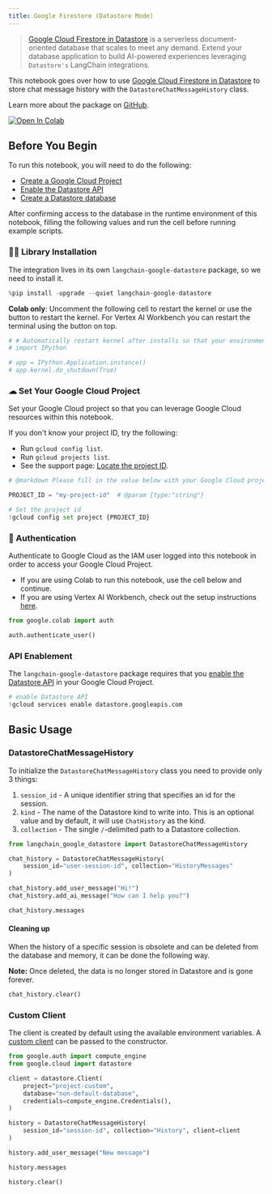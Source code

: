 ```yaml
---
title: Google Firestore (Datastore Mode)
---
```


> [Google Cloud Firestore in Datastore](https://cloud.google.com/datastore) is a serverless document-oriented database that scales to meet any demand. Extend your database application to build AI-powered experiences leveraging `Datastore's` LangChain integrations.

This notebook goes over how to use [Google Cloud Firestore in Datastore](https://cloud.google.com/datastore) to store chat message history with the `DatastoreChatMessageHistory` class.

Learn more about the package on [GitHub](https://github.com/googleapis/langchain-google-datastore-python/).

[![Open In Colab](https://colab.research.google.com/assets/colab-badge.svg)](https://colab.research.google.com/github/googleapis/langchain-google-datastore-python/blob/main/docs/chat_message_history.ipynb)

## Before You Begin

To run this notebook, you will need to do the following:

* [Create a Google Cloud Project](https://developers.google.com/workspace/guides/create-project)
* [Enable the Datastore API](https://console.cloud.google.com/flows/enableapi?apiid=datastore.googleapis.com)
* [Create a Datastore database](https://cloud.google.com/datastore/docs/manage-databases)

After confirming access to the database in the runtime environment of this notebook, filling the following values and run the cell before running example scripts.

### 🦜🔗 Library Installation

The integration lives in its own `langchain-google-datastore` package, so we need to install it.

```python
%pip install -upgrade --quiet langchain-google-datastore
```

**Colab only**: Uncomment the following cell to restart the kernel or use the button to restart the kernel. For Vertex AI Workbench you can restart the terminal using the button on top.

```python
# # Automatically restart kernel after installs so that your environment can access the new packages
# import IPython

# app = IPython.Application.instance()
# app.kernel.do_shutdown(True)
```

### ☁ Set Your Google Cloud Project

Set your Google Cloud project so that you can leverage Google Cloud resources within this notebook.

If you don't know your project ID, try the following:

* Run `gcloud config list`.
* Run `gcloud projects list`.
* See the support page: [Locate the project ID](https://support.google.com/googleapi/answer/7014113).

```python
# @markdown Please fill in the value below with your Google Cloud project ID and then run the cell.

PROJECT_ID = "my-project-id"  # @param {type:"string"}

# Set the project id
!gcloud config set project {PROJECT_ID}
```

### 🔐 Authentication

Authenticate to Google Cloud as the IAM user logged into this notebook in order to access your Google Cloud Project.

* If you are using Colab to run this notebook, use the cell below and continue.
* If you are using Vertex AI Workbench, check out the setup instructions [here](https://github.com/GoogleCloudPlatform/generative-ai/tree/main/setup-env).

```python
from google.colab import auth

auth.authenticate_user()
```

### API Enablement

The `langchain-google-datastore` package requires that you [enable the Datastore API](https://console.cloud.google.com/flows/enableapi?apiid=datastore.googleapis.com) in your Google Cloud Project.

```python
# enable Datastore API
!gcloud services enable datastore.googleapis.com
```

## Basic Usage

### DatastoreChatMessageHistory

To initialize the `DatastoreChatMessageHistory` class you need to provide only 3 things:

1. `session_id` - A unique identifier string that specifies an id for the session.
1. `kind` - The name of the Datastore kind to write into. This is an optional value and by default, it will use `ChatHistory` as the kind.
1. `collection` - The single `/`-delimited path to a Datastore collection.

```python
from langchain_google_datastore import DatastoreChatMessageHistory

chat_history = DatastoreChatMessageHistory(
    session_id="user-session-id", collection="HistoryMessages"
)

chat_history.add_user_message("Hi!")
chat_history.add_ai_message("How can I help you?")
```

```python
chat_history.messages
```

#### Cleaning up

When the history of a specific session is obsolete and can be deleted from the database and memory, it can be done the following way.

**Note:** Once deleted, the data is no longer stored in Datastore and is gone forever.

```python
chat_history.clear()
```

### Custom Client

The client is created by default using the available environment variables. A [custom client](https://cloud.google.com/python/docs/reference/datastore/latest/client) can be passed to the constructor.

```python
from google.auth import compute_engine
from google.cloud import datastore

client = datastore.Client(
    project="project-custom",
    database="non-default-database",
    credentials=compute_engine.Credentials(),
)

history = DatastoreChatMessageHistory(
    session_id="session-id", collection="History", client=client
)

history.add_user_message("New message")

history.messages

history.clear()
```
